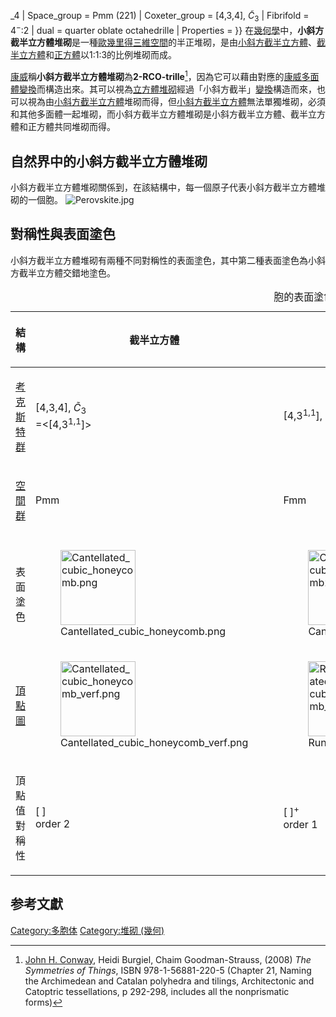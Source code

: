 {{Polytopebox
| name = 小斜方截半立方體堆砌
| rotating =
| imagename =  HC A5-A3-P2.png
| imagename2 = Cantellated cubic tiling.png
| caption2 = 線架圖
| polytope = 小斜方截半立方體堆砌
| Type = [[凸均勻堆砌|均勻堆砌]]
| group_type = 
| Dimension = [[三維|3]]
| dim = 
| count = 
| Cell =[[小斜方截半立方體|rr{4,3}]] [[File:Uniform_polyhedron-43-t02.png|40px]]<br>[[截半立方體|r{4,3}]] [[File:Uniform_polyhedron-43-t1.png|40px]]<br>[[正方體|{4,3}]] [[File:Uniform_polyhedron-43-t0.png|40px]]
| Face = [[三角形|{3}]] [[File:fire_symbol_(alchemical).svg|20px]]<BR>[[正方形|{4}]] [[File:Kvadrato.svg|20px]]
| Vertice_type = [[File:Cantellated_cubic_honeycomb_verf.png|75px]]<br>([[Wedge_(geometry)|Wedge]])
| Coxeter_diagram = {{CDD|node_1|4|node|3|node_1|4|node}}<br>{{CDD|node_1|4|node|split1|nodes_11}} = {{CDD|node_1|4|node|3|node_1|4|node_h0}}
| Schläfli = rr{4,3,4}<br>t<sub>0,2</sub>{4,3,4}
| analogy = 
| convex = 
| Symmetry_group = <math>{\tilde{C}}_4</math>
| Space_group = Pm{{overline|3}}m (221)
| Coxeter_group = [4,3,4], <math>{\tilde{C}}_3</math>
| Fibrifold = 4<sup>−</sup>:2
| dual = quarter oblate octahedrille
| Properties = {{link-en|顶点正|vertex-transitive}}
}}
在[[幾何學|幾何學]]中，'''小斜方截半立方體堆砌'''是一種[[歐式幾何|歐幾里得]][[三維空間|三維空間]]的半正堆砌，是由[[小斜方截半立方體|小斜方截半立方體]]、[[截半立方體|截半立方體]]和[[正方體|正方體]]以1:1:3的比例堆砌而成。

[[康威|康威]]稱'''小斜方截半立方體堆砌'''為'''2-RCO-trille'''<ref>[[John_Horton_Conway|John H. Conway]], Heidi Burgiel, Chaim Goodman-Strauss, (2008) ''The Symmetries of Things'', ISBN 978-1-56881-220-5 (Chapter 21, Naming the Archimedean and Catalan polyhedra and tilings, Architectonic and Catoptric tessellations, p 292-298, includes all the nonprismatic forms)</ref>，因為它可以藉由對應的[[康威多面體表示法|康威多面體變換]]而構造出來。其可以視為[[立方體堆砌|立方體堆砌]]經過「小斜方截半」[[康威多面體表示法|變換]]構造而來，也可以視為由[[小斜方截半立方體|小斜方截半立方體]]堆砌而得，但[[小斜方截半立方體|小斜方截半立方體]]無法單獨堆砌，必須和其他多面體一起堆砌，而小斜方截半立方體堆砌是小斜方截半立方體、截半立方體和正方體共同堆砌而得。

== 自然界中的小斜方截半立方體堆砌 ==
小斜方截半立方體堆砌關係到{{link-en|鈣鈦礦結構|perovskite structure}}，在該結構中，每一個原子代表小斜方截半立方體堆砌的一個胞。
[[File:Perovskite.jpg|thumb]]

== 對稱性與表面塗色 ==
小斜方截半立方體堆砌有兩種不同對稱性的表面塗色，其中第二種表面塗色為小斜方截半立方體交錯地塗色。
{| class="wikitable" width=360
|+ 胞的表面塗色
|-
!結構
!截半立方體
!交替過截角立方體
|- valign=top
![[考克斯特群|考克斯特群]]
![4,3,4], <math>{\tilde{C}}_3</math><br>=<[4,3<sup>1,1</sup>]>
![4,3<sup>1,1</sup>], <math>{\tilde{B}}_3</math>
|-
![[空間群|空間群]]||Pm{{overline|3}}m||Fm{{overline|3}}m
|-
!{{link-en|考克斯特符號|Coxeter diagram}}
!{{CDD|node_1|4|node|3|node_1|4|node}}
!{{CDD|node_1|4|node|split1|nodes_11}}
|- align=center
!表面塗色
|[[File:Cantellated_cubic_honeycomb.png|120px]]
|[[File:Cantellated_cubic_honeycomb2.png|120px]]
|-
![[頂點圖|頂點圖]]
|[[File:Cantellated_cubic_honeycomb_verf.png|120px]]
|[[File:Runcicantellated_alternate_cubic_honeycomb_verf.png|120px]]
|- align=center
!頂點<br>值<br>對稱性
|[ ]<br>order 2
|[ ]<sup>+</sup><br>order 1
|}

== 参考文獻 ==
{{reflist|list=
* George Olshevsky, ''Uniform Panoploid Tetracombs'', Manuscript (2006) ''（包含11个凸半正镶嵌、28个凸半正堆砌、和143个凸半正四维砌的全表）''
* '''Kaleidoscopes: Selected Writings of H.S.M. Coxeter''', F. Arthur Sherk, Peter McMullen, Anthony C. Thompson, Asia Ivic Weiss, Wiley-Interscience Publication参与编辑, 1995, ISBN 978-0-471-01003-6 [http://www.wiley.com/WileyCDA/WileyTitle/productCd-0471010030.html] {{Wayback|url=http://www.wiley.com/WileyCDA/WileyTitle/productCd-0471010030.html |date=20160711140441 }}
** (22页) H.S.M.考克斯特, ''Regular and Semi Regular Polytopes I'', [Math. Zeit. 46 (1940) 380-407, MR 2,10] (1.9 半正空间镶嵌)
* A. Andreini, ''Sulle reti di poliedri regolari e semiregolari e sulle corrispondenti reti correlative'' (On the regular and semiregular nets of polyhedra and on the corresponding correlative nets), Mem. Società Italiana della Scienze, Ser.3, 14 (1905) 75–129.
}}

[[Category:多胞体|Category:多胞体]]
[[Category:堆砌_(幾何)|Category:堆砌 (幾何)]]